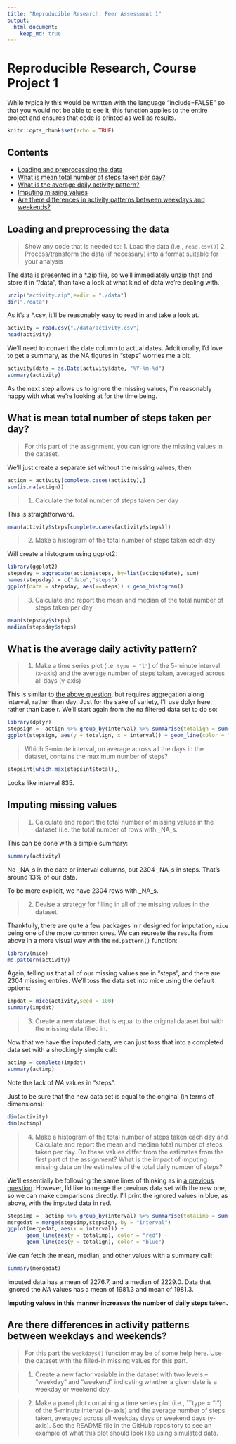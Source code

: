 ```yaml
---
title: "Reproducible Research: Peer Assessment 1"
output: 
  html_document:
    keep_md: true
---
```


# Reproducible Research, Course Project 1

While typically this would be written with the language "include=FALSE" so that you would not be able to see it, this function applies to the entire project and ensures that code is printed as well as results.

```r
knitr::opts_chunk$set(echo = TRUE)
```

## Contents
- [Loading and preprocessing the data](#loading-and-preprocessing-the-data)
- [What is mean total number of steps taken per day?](#What-is-mean-total-number-of-steps-taken-per-day)
- [What is the average daily activity pattern?](#What-is-the-average-daily-activity-pattern)
- [Imputing missing values](#imputing-missing-values)
- [Are there differences in activity patterns between weekdays and weekends?](#Are-there-differences-in-activity-patterns-between-weekdays-and-weekends)

## Loading and preprocessing the data

>Show any code that is needed to:
>1. Load the data (i.e., ```read.csv()```)
>2. Process/transform the data (if necessary) into a format suitable for your analysis

The data is presented in a *.zip file, so we'll immediately unzip that and store it in "/data", than take a look at what kind of data we're dealing with.

```r
unzip("activity.zip",exdir = "./data")
dir("./data")
```

As it's a *.csv, it'll be reasonably easy to read in and take a look at.

```r
activity = read.csv("./data/activity.csv")
head(activity)
```

We'll need to convert the date column to actual dates. Additionally, I'd love to get a summary, as the NA figures in "steps" worries me a bit.

```r
activity$date = as.Date(activity$date, "%Y-%m-%d")
summary(activity)
```
As the next step allows us to ignore the missing values, I'm reasonably happy with what we're looking at for the time being.

## What is mean total number of steps taken per day?

>For this part of the assignment, you can ignore the missing values in the dataset.

We'll just create a separate set without the missing values, then:

```r
actign = activity[complete.cases(activity),]
sum(is.na(actign))
```

>1. Calculate the total number of steps taken per day

This is straightforward.

```r
mean(activity$steps[complete.cases(activity$steps)])
```

>2. Make a histogram of the total number of steps taken each day

Will create a histogram using ggplot2:

```r
library(ggplot2)
stepsday = aggregate(actign$steps, by=list(actign$date), sum)
names(stepsday) = c("date","steps")
ggplot(data = stepsday, aes(x=steps)) + geom_histogram()
```

>3. Calculate and report the mean and median of the total number of steps taken per day


```r
mean(stepsday$steps)
median(stepsday$steps)
```

## What is the average daily activity pattern?

>1. Make a time series plot (i.e. ```type = "l"```) of the 5-minute interval (x-axis) and the average number of steps taken, averaged across all days (y-axis)

This is similar to [the above question](#What-is-mean-total-number-of-steps-taken-per-day), but requires aggregation along interval, rather than day. Just for the sake of variety, I'll use dplyr here, rather than base r. We'll start again from the na filtered data set to do so:

```r
library(dplyr)
stepsign =  actign %>% group_by(interval) %>% summarise(totalign = sum(steps))
ggplot(stepsign, aes(y = totalign, x = interval)) + geom_line(color = "blue")
```

>Which 5-minute interval, on average across all the days in the dataset, contains the maximum number of steps?

```r
stepsint[which.max(stepsint$total),]
```

Looks like interval 835.

## Imputing missing values

> 1. Calculate and report the total number of missing values in the dataset (i.e. the total number of rows with _NA_s.

This can be done with a simple summary:

```r
summary(activity)
```

No _NA_s in the date or interval columns, but 2304 _NA_s in steps. That's around 13% of our data.

To be more explicit, we have 2304 rows with _NA_s.

> 2. Devise a strategy for filling in all of the missing values in the dataset.

Thankfully, there are quite a few packages in r designed for imputation, ```mice``` being one of the more common ones. We can recreate the results from above in a more visual way with the ```md.pattern()``` function:

```r
library(mice)
md.pattern(activity)
```

Again, telling us that all of our missing values are in "steps", and there are 2304 missing entries. We'll toss the data set into mice using the default options:

```r
impdat = mice(activity,seed = 100)
summary(impdat)
```
> 3. Create a new dataset that is equal to the original dataset but with the missing data filled in.

Now that we have the imputed data, we can just toss that into a completed data set with a shockingly simple call:

```r
actimp = complete(impdat)
summary(actimp)
```
Note the lack of _NA_ values in "steps". 

Just to be sure that the new data set is equal to the original (in terms of dimensions):

```r
dim(activity)
dim(actimp)
```

> 4. Make a histogram of the total number of steps taken each day and Calculate and report the mean and median total number of steps taken per day. Do these values differ from the estimates from the first part of the assignment? What is the impact of imputing missing data on the estimates of the total daily number of steps?

We'll essentially be following the same lines of thinking as in [a previous question](#What-is-mean-total-number-of-steps-taken-per-day). However, I'd like to merge the previous data set with the new one, so we can make comparisons directly. I'll print the ignored values in blue, as above, with the imputed data in red.

```r
stepsimp =  actimp %>% group_by(interval) %>% summarise(totalimp = sum(steps))
mergedat = merge(stepsimp,stepsign, by = "interval")
ggplot(mergedat, aes(x = interval)) + 
      geom_line(aes(y = totalimp), color = "red") + 
      geom_line(aes(y = totalign), color = "blue")
```

We can fetch the mean, median, and other values with a summary call:

```r
summary(mergedat)
```

Imputed data has a mean of 2276.7, and a median of 2229.0. Data that ignored the _NA_ values has a mean of 1981.3 and mean of 1981.3.

**Imputing values in this manner increases the number of daily steps taken.**

## Are there differences in activity patterns between weekdays and weekends?

> For this part the ```weekdays()```  function may be of some help here. Use the dataset with the filled-in missing values for this part.

> 1. Create a new factor variable in the dataset with two levels – “weekday” and “weekend” indicating whether a given date is a weekday or weekend day.

> 2. Make a panel plot containing a time series plot (i.e., ```type = "l") of the 5-minute interval (x-axis) and the average number of steps taken, averaged across all weekday days or weekend days (y-axis). See the README file in the GitHub repository to see an example of what this plot should look like using simulated data.